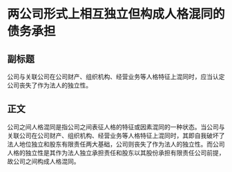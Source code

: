 # 两公司形式上相互独立但构成人格混同的债务承担
## 副标题
公司与关联公司在公司财产、组织机构、经营业务等人格特征上混同时，应当认定公司丧失了作为法人的独立性。
## 正文
公司之间人格混同是指公司之间表征人格的特征或因素混同的一种状态。当公司与关联公司在公司财产、组织机构、经营业务等人格特征上混同时，其即自我破坏了法人地位独立和股东有限责任两大基础，公司则丧失了作为法人的独立性。而公司人格的独立性是其作为法人独立承担责任和股东以其股份承担有限责任公司前提，故公司之间构成人格混同。